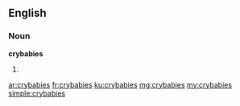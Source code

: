 ==English==

===Noun===
'''crybabies'''

# {{plural of|crybaby}}

[[ar:crybabies]]
[[fr:crybabies]]
[[ku:crybabies]]
[[mg:crybabies]]
[[my:crybabies]]
[[simple:crybabies]]